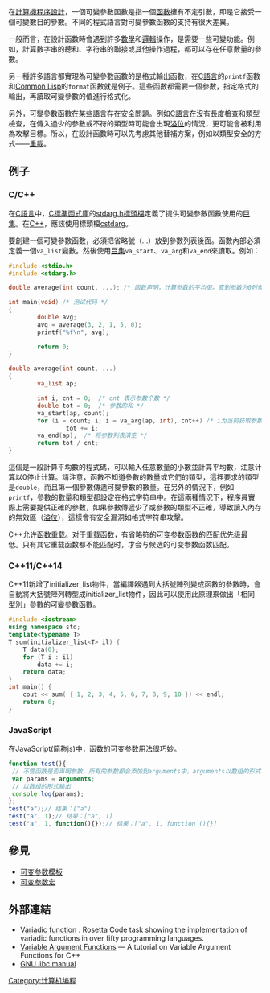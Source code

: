 在[[計算機程序設計|計算機程序設計]]，一個可變參數函數是指一個[[函數|函數]]擁有不定引數，即是它接受一個可變數目的參數。不同的程式語言對可變參數函數的支持有很大差異。

一般而言，在設計函數時會遇到許多[[數學|數學]]和[[邏輯|邏輯]]操作，是需要一些可變功能。例如，計算數字串的總和、字符串的聯接或其他操作過程，都可以存在任意數量的參數。

另一種許多語言都實現為可變參數函數的是格式輸出函數，在[[C語言|C語言]]的<code>printf</code>函數和[[Common_Lisp|Common Lisp]]的<code>format</code>函數就是例子。這些函數都需要一個參數，指定格式的輸出，再讀取可變參數的值進行格式化。

另外，可變參數函數在某些語言存在安全問題。例如[[C語言|C語言]]在沒有長度檢查和類型檢查，在傳入過少的參數或不符的類型時可能會出現[[溢位|溢位]]的情況，更可能會被利用為攻擊目標。所以，在設計函數時可以先考慮其他替補方案，例如以類型安全的方式——[[重載|重載]]。

== 例子 ==
=== C/C++ ===
在[[C語言|C語言]]中，[[C標準函式庫|C標準函式庫]]的[[stdarg.h|stdarg.h]][[標頭檔|標頭檔]]定義了提供可變參數函數使用的[[巨集|巨集]]。在[[C++|C++]]，應該使用標頭檔[[cstdarg|cstdarg]]。

要創建一個可變參數函數，必須把省略號（...）放到參數列表後面。函數內部必須定義一個<code>va_list</code>變數。然後使用[[巨集|巨集]]<code>va_start</code>、<code>va_arg</code>和<code>va_end</code>來讀取。例如：
<syntaxhighlight lang="C">
#include <stdio.h>
#include <stdarg.h>

double average(int count, ...); /* 函数声明，计算参数的平均值。直到参数为0时停止计算 */

int main(void) /* 测试代码 */
{
        double avg;
        avg = average(3, 2, 1, 5, 0);
        printf("%f\n", avg);

        return 0;
}

double average(int count, ...)
{
        va_list ap;

        int i, cnt = 0;  /* cnt 表示参数个数 */
        double tot = 0;  /* 参数的和 */
        va_start(ap, count);
        for (i = count; i; i = va_arg(ap, int), cnt++) /* i为当前获取参数的值 */
                tot += i;
        va_end(ap);  /* 将参数列表清空 */
        return tot / cnt;
}

</syntaxhighlight>
這個是一段計算平均數的程式碼，可以輸入任意數量的小數並計算平均數，注意计算以0停止计算。請注意，函數不知道參數的數量或它們的類型，這裡要求的類型是<code>double</code>，而且第一個參數傳遞可變參數的數量。在另外的情況​​下，例如<code>printf</code>，參數的數量和類型都設定在格式字符串中。在這兩種情況下，程序員實際上需要提供正確的參數，如果參數傳遞少了或參數的類型不正確，導致讀入內存的無效區（[[溢位|溢位]]），這樣會有安全漏洞如格式字符串攻擊。

C++允许[[函数重载|函数重载]]。对于重载函数，有省略符的可变参数函数的匹配优先级最低。只有其它重载函数都不能匹配时，才会与候选的可变参数函数匹配。

=== C++11/C++14 ===
C++11新增了initializer_list物件，當編譯器遇到大括號陣列變成函數的參數時，會自動將大括號陣列轉型成initializer_list物件，因此可以使用此原理來做出「相同型別」參數的可變參數函數。
<syntaxhighlight lang=cpp>
#include <iostream>
using namespace std;
template<typename T>
T sum(initializer_list<T> il) {
	T data(0);
	for (T i : il)
		data += i;
	return data;
}
int main() {
	cout << sum( { 1, 2, 3, 4, 5, 6, 7, 8, 9, 10 }) << endl;
	return 0;
}
</syntaxhighlight>

=== JavaScript ===
在JavaScript(简称js)中，函数的可变参数用法很巧妙。
<syntaxhighlight lang="JavaScript">
function test(){
 // 不管函数是否声明参数，所有的参数都会添加到arguments中，arguments以数组的形式将参数保存起来
 var params = arguments;
 // 以数组的形式输出
 console.log(params);
};
test("a");// 结果：["a"]
test("a", 1);// 结果：["a", 1]
test("a", 1, function(){});// 结果：["a", 1, function (){}]
</syntaxhighlight>

== 參見 ==
* [[可变参数模板|可变参数模板]]
* [[可变参数宏|可变参数宏]]

== 外部連結 ==
*[http://rosettacode.org/wiki/Variadic_function Variadic function] {{Wayback|url=http://rosettacode.org/wiki/Variadic_function |date=20210213170100 }}. Rosetta Code task showing the implementation of variadic functions in over fifty programming languages.
*[https://web.archive.org/web/20070927215504/http://www.codeproject.com/cpp/argfunctions.asp?df=100&forumid=15556&exp=0&select=503481 Variable Argument Functions] —  A tutorial on Variable Argument Functions for C++
*[http://www.gnu.org/software/hello/manual/libc/Variadic-Functions.html GNU libc manual] {{Wayback|url=http://www.gnu.org/software/hello/manual/libc/Variadic-Functions.html |date=20101231071141 }}

[[Category:计算机编程|Category:计算机编程]]